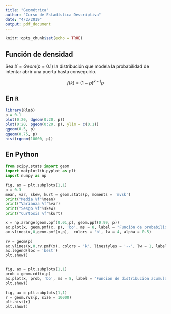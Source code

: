 ```yaml
---
title: "Geométrica"
author: "Curso de Estadística Descriptiva"
date: "4/2/2019"
output: pdf_document
---
```


```r
knitr::opts_chunk$set(echo = TRUE)
```

## Función de densidad

Sea $X=Geom(p=0.1)$ la distribución que modela la probabilidad de intentar abrir una puerta hasta conseguirlo.

$$f(k) = (1-p)^{k-1}p$$


## En `R`

```r
library(Rlab)
p = 0.1
plot(0:20, dgeom(0:20, p))
plot(0:20, pgeom(0:20, p), ylim = c(0,1))
qgeom(0.5, p)
qgeom(0.75, p)
hist(rgeom(10000, p))
```

## En Python
```python
from scipy.stats import geom
import matplotlib.pyplot as plt
import numpy as np

fig, ax = plt.subplots(1,1)
p = 0.3
mean, var, skew, kurt = geom.stats(p, moments = 'mvsk')
print("Media %f"%mean)
print("Varianza %f"%var)
print("Sesgo %f"%skew)
print("Curtosis %f"%kurt)

x = np.arange(geom.ppf(0.01,p), geom.ppf(0.99, p))
ax.plot(x, geom.pmf(x, p), 'bo', ms = 8, label = "Función de probabilidad de Geom(0.3)")
ax.vlines(x,0,geom.pmf(x,p),  colors = 'b', lw = 4, alpha = 0.5)

rv = geom(p)
ax.vlines(x,0,rv.pmf(x), colors = 'k', linestyles = '--', lw = 1, label = "Frozen PMF")
ax.legend(loc = 'best')
plt.show()


fig, ax = plt.subplots(1,1)
prob = geom.cdf(x,p)
ax.plot(x, prob, 'bo', ms = 8, label = "Función de distribución acumulada")
plt.show()

fig, ax = plt.subplots(1,1)
r = geom.rvs(p, size = 10000)
plt.hist(r)
plt.show()
```

